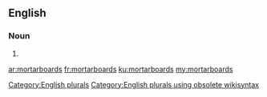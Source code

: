 ==English==

===Noun===
{{head|en}}

# {{plural of|mortarboard}}

[[Category:English plurals]][[Category:English plurals using obsolete wikisyntax]]

[[ar:mortarboards]]
[[fr:mortarboards]]
[[ku:mortarboards]]
[[my:mortarboards]]